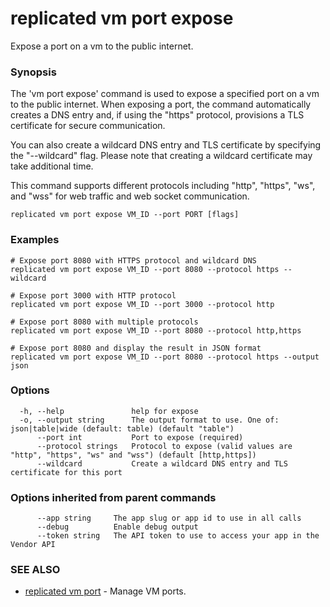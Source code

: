 # replicated vm port expose

Expose a port on a vm to the public internet.

### Synopsis

The 'vm port expose' command is used to expose a specified port on a vm to the public internet. When exposing a port, the command automatically creates a DNS entry and, if using the "https" protocol, provisions a TLS certificate for secure communication.

You can also create a wildcard DNS entry and TLS certificate by specifying the "--wildcard" flag. Please note that creating a wildcard certificate may take additional time.

This command supports different protocols including "http", "https", "ws", and "wss" for web traffic and web socket communication.

```
replicated vm port expose VM_ID --port PORT [flags]
```

### Examples

```
# Expose port 8080 with HTTPS protocol and wildcard DNS
replicated vm port expose VM_ID --port 8080 --protocol https --wildcard

# Expose port 3000 with HTTP protocol
replicated vm port expose VM_ID --port 3000 --protocol http

# Expose port 8080 with multiple protocols
replicated vm port expose VM_ID --port 8080 --protocol http,https

# Expose port 8080 and display the result in JSON format
replicated vm port expose VM_ID --port 8080 --protocol https --output json
```

### Options

```
  -h, --help               help for expose
  -o, --output string      The output format to use. One of: json|table|wide (default: table) (default "table")
      --port int           Port to expose (required)
      --protocol strings   Protocol to expose (valid values are "http", "https", "ws" and "wss") (default [http,https])
      --wildcard           Create a wildcard DNS entry and TLS certificate for this port
```

### Options inherited from parent commands

```
      --app string     The app slug or app id to use in all calls
      --debug          Enable debug output
      --token string   The API token to use to access your app in the Vendor API
```

### SEE ALSO

* [replicated vm port](replicated-cli-vm-port)	 - Manage VM ports.

